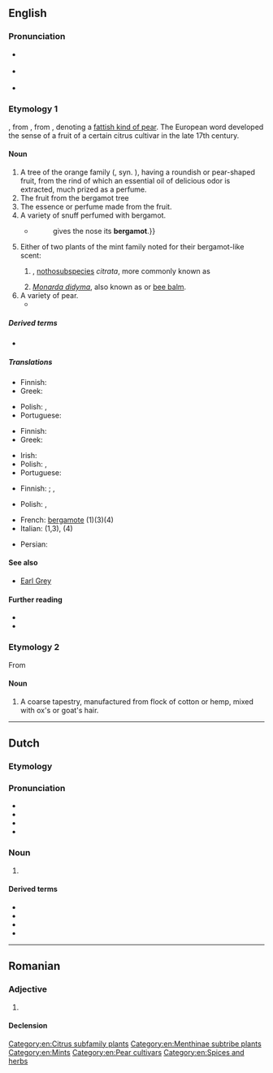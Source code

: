 ==English==

===Pronunciation===
* {{a|US}} {{IPA|en|/ˈbɝɡəˌmɑt/}}
* {{a|RP}} {{IPA|en|/ˈbɜːɡəˌmɒt/}}
* {{audio|en|En-us-bergamot.ogg|Audio (US)}}

===Etymology 1===
{{bor|en|fr|bergamote}}, from {{der|en|it|bergamotta}}, from {{der|en|ota|[[بك]] [[آرمود|آرمودی]]|tr=beg armudu|lit=a lord's pear}}, denoting a [[w:de:Bergamotte (Birne)|fattish kind of pear]]. The European word developed the sense of a fruit of a certain citrus cultivar in the late 17th century.

====Noun====
{{en-noun|~}}

# A tree of the orange family ({{taxlink|Citrus × limon|nothospecies|ver=161014}}, syn. {{taxlink|Citrus bergamia|species|ver=161014}}), having a roundish or pear-shaped fruit, from the rind of which an essential oil of delicious odor is extracted, much prized as a perfume.
# The fruit from the bergamot tree
# The essence or perfume made from the fruit.
# A variety of snuff perfumed with bergamot.
#* {{RQ:Cowper Task}}
#*: {{ux|en|The better hand {{...}} gives the nose its '''bergamot'''.}}
# Either of two plants of the mint family noted for their bergamot-like scent:
## {{taxlink|Mentha × piperita|nothospecies|ver=161014}}, [[nothosubspecies]] ''citrata'', more commonly known as {{vern|bergamot mint}}
## ''[[Monarda didyma]]'', also known as {{vern|American bergamot}} or [[bee balm]].
# A variety of pear.
#*{{quote-book|en|a. 1724||Philosophical Transactions|passage=One of my Neighbours has a '''Bergamot''' Pear Tree, that was brought from England in a Box , about the Year 1643}}

=====Derived terms=====
* {{l|en|wild bergamot}}

=====Translations=====
{{trans-top|tree}}
* Finnish: {{t+|fi|bergamotti}}
* Greek: {{t|el|περγαμοντιά|f}}
{{trans-mid}}
* Polish: {{t+|pl|bergamota|f}}, {{t+|pl|bergamotka|f}}
* Portuguese: {{t|pt|bergamoteira|f}}
{{trans-bottom}}

{{trans-top|fruit}}
* Finnish: {{t+|fi|bergamotti}}
* Greek: {{t+|el|περγαμόντο|n}}
{{trans-mid}}
* Irish: {{t|ga|beirgeamat|m}}
* Polish: {{t+|pl|bergamota|f}}, {{t+|pl|bergamotka|f}}
* Portuguese: {{t+|pt|bergamota|f}}
{{trans-bottom}}

{{trans-top|essence or perfume}}
* Finnish: {{t|fi|bergamottiesanssi}} {{q|essence}}; {{t|fi|bergamottiöljy}} {{q|oil}}, {{t+|fi|bergamotti}}
{{trans-mid}}
{{trans-bottom}}

{{trans-top|variety of snuff}}
{{trans-mid}}
{{trans-bottom}}

{{trans-see|''Mentha × piperita''|peppermint}}

{{trans-see|''Monarda didyma''|bee balm}}

{{trans-top|variety of pear}}
{{trans-mid}}
* Polish: {{t+|pl|bergamota|f}}, {{t+|pl|bergamotka|f}}
{{trans-bottom}}

{{checktrans-top}}
* French: [[bergamote]] (1)(3)(4)
* Italian: {{t+|it|bergamotto|m}} (1,3), {{t|it|bergamotta|f}} (4)
{{trans-mid}}
* Persian: {{t+|fa|ترنج|tr=toranj}}
{{trans-bottom}}

====See also====
* [[Earl Grey]] {{q|tea flavored with bergamot}}

====Further reading====
* {{pedia}}
* {{projectlink|Americana|Bergamot}}

===Etymology 2===
From {{m|it|Bergamo}}

====Noun====
{{en-noun|-|s}}

# A coarse tapestry, manufactured from flock of cotton or hemp, mixed with ox's or goat's hair.

[[Category:en:Citrus subfamily plants]]
[[Category:en:Menthinae subtribe plants]]
[[Category:en:Mints]]
[[Category:en:Pear cultivars]]
[[Category:en:Spices and herbs]]

----

==Dutch==

===Etymology===
{{rfe|nl}}

===Pronunciation===
* {{IPA|nl|/ˌbɛr.ɣaːˈmɔt/}}
* {{audio|nl|Nl-bergamot.ogg|Audio}}
* {{hyphenation|nl|ber|ga|mot}}
* {{rhyme|nl|ɔt}}

===Noun===
{{nl-noun|f|-en|bergamotje}}

# {{l|en|bergamot}} {{gloss|pear-shaped citrus fruit}}
#: {{syn|nl|herenpeer}}

====Derived terms====
* {{l|nl|bergamotboom}}
* {{l|nl|bergamotolie}}
* {{l|nl|bergamotpeer}}
* {{l|nl|bergamotplant}}

----

==Romanian==

===Adjective===
{{ro-adj}}

# {{alternative form of|ro|pergamut}}

====Declension====
{{ro-decl-adj}}